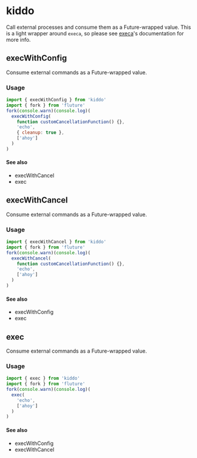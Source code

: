 # kiddo

Call external processes and consume them as a Future-wrapped value. This is a light wrapper around `execa`, so please see [execa](https://github.com/sindresorhus/execa)'s documentation for more info.



## execWithConfig

Consume external commands as a Future-wrapped value.

### Usage
```js
import { execWithConfig } from 'kiddo'
import { fork } from 'fluture'
fork(console.warn)(console.log)(
  execWithConfig(
    function customCancellationFunction() {},
    'echo',
    { cleanup: true },
    ['ahoy']
  )
)
```

#### See also
 - execWithCancel
 - exec
## execWithCancel

Consume external commands as a Future-wrapped value.

### Usage
```js
import { execWithCancel } from 'kiddo'
import { fork } from 'fluture'
fork(console.warn)(console.log)(
  execWithCancel(
    function customCancellationFunction() {},
    'echo',
    ['ahoy']
  )
)
```

#### See also
 - execWithConfig
 - exec
## exec

Consume external commands as a Future-wrapped value.

### Usage
```js
import { exec } from 'kiddo'
import { fork } from 'fluture'
fork(console.warn)(console.log)(
  exec(
    'echo',
    ['ahoy']
  )
)
```

#### See also
 - execWithConfig
 - execWithCancel
